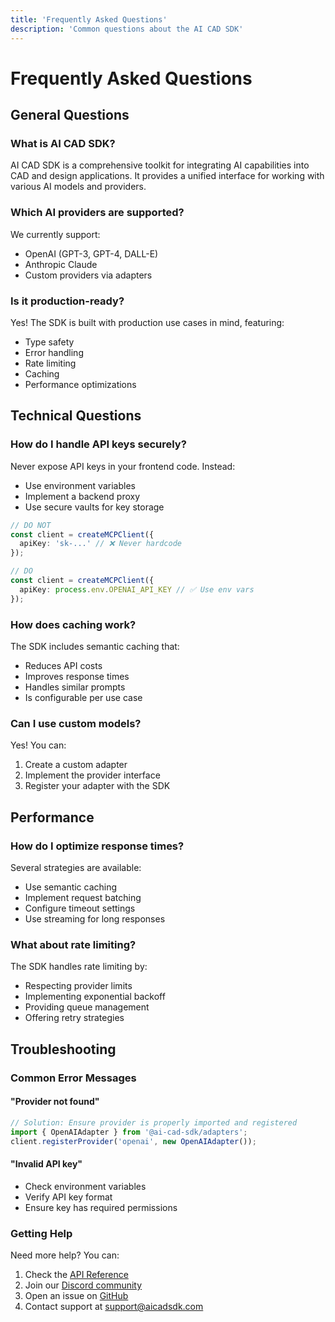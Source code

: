 ```yaml
---
title: 'Frequently Asked Questions'
description: 'Common questions about the AI CAD SDK'
---
```


# Frequently Asked Questions

## General Questions

### What is AI CAD SDK?
AI CAD SDK is a comprehensive toolkit for integrating AI capabilities into CAD and design applications. It provides a unified interface for working with various AI models and providers.

### Which AI providers are supported?
We currently support:
- OpenAI (GPT-3, GPT-4, DALL-E)
- Anthropic Claude
- Custom providers via adapters

### Is it production-ready?
Yes! The SDK is built with production use cases in mind, featuring:
- Type safety
- Error handling
- Rate limiting
- Caching
- Performance optimizations

## Technical Questions

### How do I handle API keys securely?
Never expose API keys in your frontend code. Instead:
- Use environment variables
- Implement a backend proxy
- Use secure vaults for key storage

```typescript
// DO NOT
const client = createMCPClient({
  apiKey: 'sk-...' // ❌ Never hardcode
});

// DO
const client = createMCPClient({
  apiKey: process.env.OPENAI_API_KEY // ✅ Use env vars
});
```

### How does caching work?
The SDK includes semantic caching that:
- Reduces API costs
- Improves response times
- Handles similar prompts
- Is configurable per use case

### Can I use custom models?
Yes! You can:
1. Create a custom adapter
2. Implement the provider interface
3. Register your adapter with the SDK

## Performance

### How do I optimize response times?
Several strategies are available:
- Use semantic caching
- Implement request batching
- Configure timeout settings
- Use streaming for long responses

### What about rate limiting?
The SDK handles rate limiting by:
- Respecting provider limits
- Implementing exponential backoff
- Providing queue management
- Offering retry strategies

## Troubleshooting

### Common Error Messages

#### "Provider not found"
```typescript
// Solution: Ensure provider is properly imported and registered
import { OpenAIAdapter } from '@ai-cad-sdk/adapters';
client.registerProvider('openai', new OpenAIAdapter());
```

#### "Invalid API key"
- Check environment variables
- Verify API key format
- Ensure key has required permissions

### Getting Help

Need more help? You can:
1. Check the [API Reference](/docs/api-reference/overview)
2. Join our [Discord community](https://discord.gg/aicadsdk)
3. Open an issue on [GitHub](https://github.com/yourusername/ai-cad-sdk)
4. Contact support at support@aicadsdk.com 